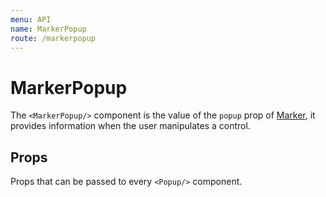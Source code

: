 ```yaml
---
menu: API
name: MarkerPopup
route: /markerpopup
---
```



# MarkerPopup
The `<MarkerPopup/>` component is the value of the `popup` prop of [Marker](/marker), it provides information when the user manipulates a control.

## Props
Props that can be passed to every `<Popup/>` component.

<Props of={MarkerPopup} />
